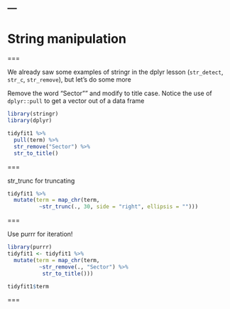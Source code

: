 ---
---

# String manipulation

===

We already saw some examples of stringr in the dplyr lesson 
(`str_detect`, `str_c`, `str_remove`), but let's do some more

Remove the word "Sector"" and modify to title case. Notice the use of
`dplyr::pull` to get a vector out of a data frame

```r
library(stringr)
library(dplyr)

tidyfit1 %>%
  pull(term) %>%
  str_remove("Sector") %>%
  str_to_title()
```

===

str_trunc for truncating

```r
tidyfit1 %>%
  mutate(term = map_chr(term, 
          ~str_trunc(., 30, side = "right", ellipsis = "")))
```

===

Use purrr for iteration!

```r
library(purrr)
tidyfit1 <- tidyfit1 %>%
  mutate(term = map_chr(term, 
          ~str_remove(., "Sector") %>% 
           str_to_title())) 
```

```r
tidyfit1$term
```

===


